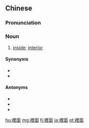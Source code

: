 {{also|里面}}
==Chinese==
{{zh-forms|s=里面|t2=裏面}}

===Pronunciation===
{{zh-pron
|m=lǐmiàn,tl=y
|c=leoi5 min6
|cat=n
}}

===Noun===
{{zh-noun}} {{tcx|Mandarin|lang=zh}}

# [[inside]]; [[interior]]

====Synonyms====
* {{zh-l|裡邊}}
* {{zh-l|裡頭}}

====Antonyms====
* {{zh-l|外邊}}
* {{zh-l|外面}}
* {{zh-l|外頭}}

{{zh-cat|Elementary}}

[[hu:裡面]]
[[mg:裡面]]
[[fj:裡面]]
[[ja:裡面]]
[[pt:裡面]]
